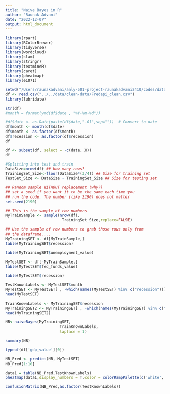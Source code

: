 ```yaml
---
title: "Naive Bayes in R"
author: "Raunak Advani"
date: "2022-12-07"
output: html_document
---
```


```r
library(rpart)
library(RColorBrewer)
library(tidyverse)
library(wordcloud)
library(slam)
library(stringr)
library(textmineR)
library(caret)
library(pheatmap)
library(e1071)
```


```r
setwd("/Users/raunakadvani/anly-501-project-raunakadvani2410/codes/data-exploring")
df <- read.csv("../../data/clean-data/Fredapi_clean.csv")
library(lubridate)

str(df)
#month = format(ymd(df$date , "%Y-%m-%d"))

#df$date <- as.Date(paste(df$date,"-01",sep=""))  # Convert to date
df$month <- month(df$date)
df$month <- as.factor(df$month) 
df$recession <- as.factor(df$recession)
df
```

```r
df <- subset(df, select = -c(date, X))
df
```


```r
#Splitting into test and train
DataSize=nrow(df) ## how many rows?
TrainingSet_Size<-floor(DataSize*(3/4)) ## Size for training set
TestSet_Size <- DataSize - TrainingSet_Size ## Size for testing set

## Random sample WITHOUT replacement (why?)
## set a seed if you want it to be the same each time you
## run the code. The number (like 2190) does not matter
set.seed(2190)

## This is the sample of row numbers
MyTrainSample <- sample(nrow(df),
                         TrainingSet_Size,replace=FALSE)

## Use the sample of row numbers to grab those rows only from
## the dataframe....
MyTrainingSET <- df[MyTrainSample,]
table(MyTrainingSET$recession)
```

```r
table(MyTrainingSET$unemployment_value)
```
```r
MyTestSET <- df[-MyTrainSample,]
table(MyTestSET$fed_funds_value)
```
```r
table(MyTestSET$recession)
```

```r
TestKnownLabels <- MyTestSET$month
MyTestSET <- MyTestSET[ , -which(names(MyTestSET) %in% c("recession"))]
head(MyTestSET)
```
```r
TrainKnownLabels <- MyTrainingSET$recession
MyTrainingSET2 <- MyTrainingSET[ , -which(names(MyTrainingSET) %in% c("recession"))]
head(MyTrainingSET2)
```


```r
NB<-naiveBayes(MyTrainingSET, 
                        TrainKnownLabels, 
                        laplace = 1)

summary(NB)
```

```r
typeof(df['gdp_value'][0])
```


```r
NB_Pred <- predict(NB, MyTestSET)
NB_Pred[1:10]
```

```r
data1 = table(NB_Pred,TestKnownLabels)
pheatmap(data1,display_numbers = T,color = colorRampPalette(c('white','red'))(100),cluster_rows = F, cluster_cols = F)
```

```r
confusionMatrix(NB_Pred,as.factor(TestKnownLabels))
```


